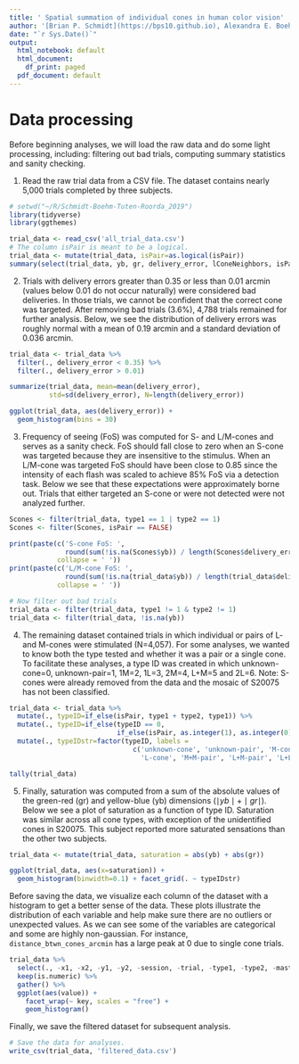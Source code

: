 ```yaml
---
title: ' Spatial summation of individual cones in human color vision'
author: '[Brian P. Schmidt](https://bps10.github.io), Alexandra E. Boehm, William S. Tuten, Austin Roorda'
date: "`r Sys.Date()`"
output:
  html_notebook: default
  html_document:
    df_print: paged
  pdf_document: default
---
```


# Data processing

Before beginning analyses, we will load the raw data and do some light processing, including: filtering out bad trials, computing summary statistics and sanity checking. 

1. Read the raw trial data from a CSV file. The dataset contains nearly 5,000 trials completed by three subjects.

```r
# setwd("~/R/Schmidt-Boehm-Tuten-Roorda_2019")
library(tidyverse)
library(ggthemes)
```

```r
trial_data <- read_csv('all_trial_data.csv')
# The column isPair is meant to be a logical.
trial_data <- mutate(trial_data, isPair=as.logical(isPair))
summary(select(trial_data, yb, gr, delivery_error, lConeNeighbors, isPair))
```

2. Trials with delivery errors greater than 0.35 or less than 0.01 arcmin (values below 0.01 do not occur naturally) were considered bad deliveries. In those trials, we cannot be confident that the correct cone was targeted. After removing bad trials (3.6%), 4,788 trials remained for further analysis. Below, we see the distribution of delivery errors was roughly normal with a mean of 0.19 arcmin and a standard deviation of 0.036 arcmin. 

```r
trial_data <- trial_data %>%
  filter(., delivery_error < 0.35) %>%
  filter(., delivery_error > 0.01)

summarize(trial_data, mean=mean(delivery_error), 
          std=sd(delivery_error), N=length(delivery_error))

ggplot(trial_data, aes(delivery_error)) + 
  geom_histogram(bins = 30)
```

3. Frequency of seeing (FoS) was computed for S- and L/M-cones and serves as a sanity check. FoS should fall close to zero when an S-cone was targeted because they are insensitive to the stimulus. When an L/M-cone was targeted FoS should have been close to 0.85 since the intensity of each flash was scaled to achieve 85% FoS via a detection task. Below we see that these expectations were approximately borne out. Trials that either targeted an S-cone or were not detected were not analyzed further. 

```r
Scones <- filter(trial_data, type1 == 1 | type2 == 1)
Scones <- filter(Scones, isPair == FALSE)

print(paste(c('S-cone FoS: ', 
              round(sum(!is.na(Scones$yb)) / length(Scones$delivery_error) * 100, 1)), 
            collapse = ' '))
print(paste(c('L/M-cone FoS: ', 
              round(sum(!is.na(trial_data$yb)) / length(trial_data$delivery_error) * 100, 1)), 
            collapse = ' '))

# Now filter out bad trials
trial_data <- filter(trial_data, type1 != 1 & type2 != 1)
trial_data <- filter(trial_data, !is.na(yb))
```

4. The remaining dataset contained trials in which individual or pairs of L- and M-cones were stimulated (N=4,057). For some analyses, we wanted to know both the type tested and whether it was a pair or a single cone. To facilitate these analyses, a type ID was created in which unknown-cone=0, unknown-pair=1, 1M=2, 1L=3, 2M=4, L+M=5 and 2L=6. Note: S-cones were already removed from the data and the mosaic of S20075 has not been classified.

```r
trial_data <- trial_data %>%
  mutate(., typeID=if_else(isPair, type1 + type2, type1)) %>%
  mutate(., typeID=if_else(typeID == 0, 
                           if_else(isPair, as.integer(1), as.integer(0)), as.integer(typeID))) %>%
  mutate(., typeIDstr=factor(typeID, labels = 
                               c('unknown-cone', 'unknown-pair', 'M-cone', 
                                 'L-cone', 'M+M-pair', 'L+M-pair', 'L+L-pair')))

tally(trial_data)
```

5. Finally, saturation was computed from a sum of the absolute values of the green-red (gr) and yellow-blue (yb) dimensions ($\mid yb \mid + \mid gr \mid$). Below we see a plot of saturation as a function of type ID. Saturation was similar across all cone types, with exception of the unidentified cones in S20075. This subject reported more saturated sensations than the other two subjects.

```r
trial_data <- mutate(trial_data, saturation = abs(yb) + abs(gr))

ggplot(trial_data, aes(x=saturation)) + 
  geom_histogram(binwidth=0.1) + facet_grid(. ~ typeIDstr)

```

Before saving the data, we visualize each column of the dataset with a histogram to get a better sense of the data. These plots illustrate the distribution of each variable and help make sure there are no outliers or unexpected values. As we can see some of the variables are categorical and some are highly non-gaussian. For instance, `distance_btwn_cones_arcmin` has a large peak at 0 due to single cone trials.

```r

trial_data %>%
  select(., -x1, -x2, -y1, -y2, -session, -trial, -type1, -type2, -masterID1, -masterID2) %>%
  keep(is.numeric) %>% 
  gather() %>% 
  ggplot(aes(value)) +
    facet_wrap(~ key, scales = "free") +
    geom_histogram()

```

Finally, we save the filtered dataset for subsequent analysis.

```r
# Save the data for analyses.
write_csv(trial_data, 'filtered_data.csv')

```